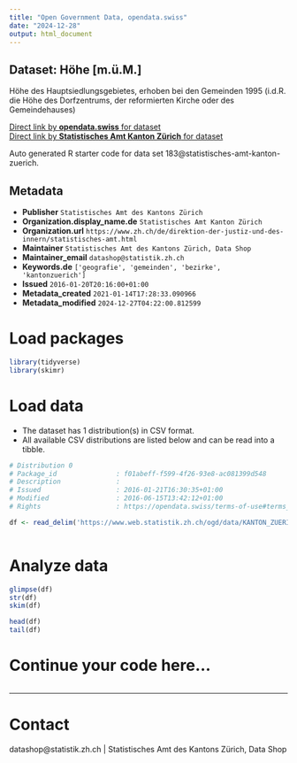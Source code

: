 ```yaml
---
title: "Open Government Data, opendata.swiss"
date: "2024-12-28"
output: html_document
---
```


## Dataset: Höhe [m.ü.M.]

Höhe des Hauptsiedlungsgebietes, erhoben bei den Gemeinden 1995 (i.d.R. die Höhe des Dorfzentrums, der reformierten Kirche oder des Gemeindehauses)

[Direct link by **opendata.swiss** for dataset](https://opendata.swiss/de/dataset/hohe-m-u-m)<br>
[Direct link by **Statistisches Amt Kanton Zürich** for dataset](https://www.zh.ch/de/politik-staat/gemeinden/gemeindeportraet.html)

Auto generated R starter code for data set 183@statistisches-amt-kanton-zuerich.

## Metadata

- **Publisher** `Statistisches Amt des Kantons Zürich`
- **Organization.display_name.de** `Statistisches Amt Kanton Zürich`
- **Organization.url** `https://www.zh.ch/de/direktion-der-justiz-und-des-innern/statistisches-amt.html`
- **Maintainer** `Statistisches Amt des Kantons Zürich, Data Shop`
- **Maintainer_email** `datashop@statistik.zh.ch`
- **Keywords.de** `['geografie', 'gemeinden', 'bezirke', 'kantonzuerich']`
- **Issued** `2016-01-20T20:16:00+01:00`
- **Metadata_created** `2021-01-14T17:28:33.090966`
- **Metadata_modified** `2024-12-27T04:22:00.812599`


# Load packages

```r

library(tidyverse)
library(skimr)

```

# Load data

-   The dataset has 1 distribution(s) in CSV format.
-   All available CSV distributions are listed below and can be read into a tibble.

```r

# Distribution 0
# Package_id               : f01abeff-f599-4f26-93e8-ac081399d548
# Description              : 
# Issued                   : 2016-01-21T16:30:35+01:00
# Modified                 : 2016-06-15T13:42:12+01:00
# Rights                   : https://opendata.swiss/terms-of-use#terms_by

df <- read_delim('https://www.web.statistik.zh.ch/ogd/data/KANTON_ZUERICH_43.csv')



```

# Analyze data

```r

glimpse(df)
str(df)
skim(df)

head(df)
tail(df)

```

# Continue your code here...

```r

```

------------------------------------------------------------------------

# Contact

datashop@statistik.zh.ch | Statistisches Amt des Kantons Zürich, Data Shop
